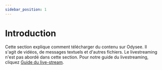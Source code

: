 ---
sidebar_position: 1
---

# Introduction

Cette section explique comment télécharger du contenu sur Odysee. Il s'agit de vidéos, de messages textuels et d'autres fichiers. Le livestreaming n'est pas abordé dans cette section. Pour notre guide du livestreaming, cliquez [Guide du live-stream](/category-livestreaming/).

<CategoryCards/>